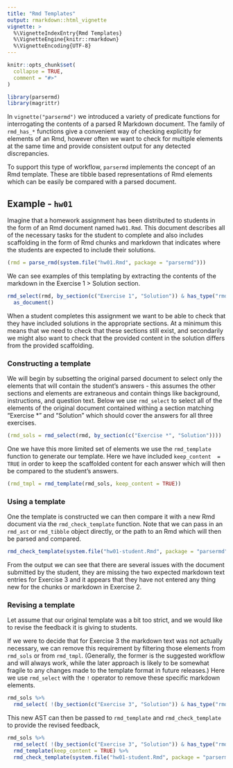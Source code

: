 ```yaml
---
title: "Rmd Templates"
output: rmarkdown::html_vignette
vignette: >
  %\VignetteIndexEntry{Rmd Templates}
  %\VignetteEngine{knitr::rmarkdown}
  %\VignetteEncoding{UTF-8}
---
```


```r
knitr::opts_chunk$set(
  collapse = TRUE,
  comment = "#>"
)

library(parsermd)
library(magrittr)
```


In `vignette("parsermd")` we introduced a variety of predicate functions for interrogating the contents of a parsed R Markdown document. The family of `rmd_has_*` functions give a convenient way of checking explicitly for elements of an Rmd, however often we want to check for multiple elements at the same time and provide consistent output for any detected discrepancies. 

To support this type of workflow, `parsermd` implements the concept of an Rmd template. These are tibble based representations of Rmd elements which can be easily be compared with a parsed document.



## Example - `hw01`

Imagine that a homework assignment has been distributed to students in the form of an Rmd document named `hw01.Rmd`. This document describes all of the necessary tasks for the student to complete and also includes scaffolding in the form of Rmd chunks and markdown that indicates where the students are expected to include their solutions.

```r
(rmd = parse_rmd(system.file("hw01.Rmd", package = "parsermd")))
```

We can see examples of this templating by extracting the contents of the markdown in the Exercise 1 > Solution section.

```r
rmd_select(rmd, by_section(c("Exercise 1", "Solution")) & has_type("rmd_markdown")) %>%
  as_document()
```

When a student completes this assignment we want to be able to check that they have included solutions in the appropriate sections. At a minimum this means that we need to check that these sections still exist, and secondarily we might also want to check that the provided content in the solution differs from the provided scaffolding.

### Constructing a template

We will begin by subsetting the original parsed document to select only the elements that will contain the student's answers - this assumes the other sections and elements are extraneous and contain things like background, instructions, and question text. Below we use `rmd_select` to select all of the elements of the original document contained withing a section matching "Exercise *" and "Solution" which should cover the answers for all three exercises.

```r
(rmd_sols = rmd_select(rmd, by_section(c("Exercise *", "Solution"))))
```

One we have this more limited set of elements we use the `rmd_template` function to generate our template. Here we have included `keep_content  = TRUE` in order to keep the scaffolded content for each answer which will then be compared to the student's answers.

```r
(rmd_tmpl = rmd_template(rmd_sols, keep_content = TRUE))
```

### Using a template

One the template is constructed we can then compare it with a new Rmd document via the `rmd_check_template` function. Note that we can pass in an `rmd_ast` or `rmd_tibble` object directly, or the path to an Rmd which will then be parsed and compared.

```r
rmd_check_template(system.file("hw01-student.Rmd", package = "parsermd"), rmd_tmpl)
```

From the output we can see that there are several issues with the document submitted by the student, they are missing the two expected markdown text entries for Exercise 3 and it appears that they have not entered any thing new for the chunks or markdown in Exercise 2.

### Revising a template

Let assume that our original template was a bit too strict, and we would like to revise the feedback it is giving to students. 

If we were to decide that for Exercise 3 the markdown text was not actually necessary, we can remove this requirement by filtering those elements from `rmd_sols` or from `rmd_tmpl`. (Generally, the former is the suggested workflow and will always work, while the later approach is likely to be somewhat fragile to any changes made to the template format in future releases.) Here we use `rmd_select` with the `!` operator to remove these specific markdown elements.

```r
rmd_sols %>%
  rmd_select( !(by_section(c("Exercise 3", "Solution")) & has_type("rmd_markdown")) )
```

This new AST can then be passed to `rmd_template` and `rmd_check_template` to provide the revised feedback,

```r
rmd_sols %>%
  rmd_select( !(by_section(c("Exercise 3", "Solution")) & has_type("rmd_markdown")) ) %>%
  rmd_template(keep_content = TRUE) %>%
  rmd_check_template(system.file("hw01-student.Rmd", package = "parsermd"), .)
```

